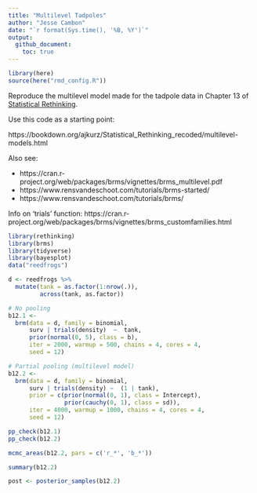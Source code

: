 ```yaml
---
title: "Multilevel Tadpoles"
author: "Jesse Cambon"
date: "`r format(Sys.time(), '%B, %Y')`"
output:
  github_document:
    toc: true
---
```


```r
library(here)
source(here("rmd_config.R"))
```

Reproduce the multilevel model made for the tadpole data in Chapter 13 of [Statistical Rethinking](https://xcelab.net/rm/statistical-rethinking/).

Use this code as a starting point:

https://bookdown.org/ajkurz/Statistical_Rethinking_recoded/multilevel-models.html

Also see:

- https://cran.r-project.org/web/packages/brms/vignettes/brms_multilevel.pdf
- https://www.rensvandeschoot.com/tutorials/brms-started/
- https://www.rensvandeschoot.com/tutorials/brms/

Info on 'trials' function: https://cran.r-project.org/web/packages/brms/vignettes/brms_customfamilies.html

```r
library(rethinking)
library(brms)
library(tidyverse)
library(bayesplot)
data("reedfrogs")
```



```r
d <- reedfrogs %>%
  mutate(tank = as.factor(1:nrow(.)),
         across(tank, as.factor))
```

```r

# No pooling
b12.1 <- 
  brm(data = d, family = binomial,
      surv | trials(density)  ~  tank,
      prior(normal(0, 5), class = b),
      iter = 2000, warmup = 500, chains = 4, cores = 4,
      seed = 12)

# Partial pooling (multilevel model)
b12.2 <- 
  brm(data = d, family = binomial,
      surv | trials(density) ~  (1 | tank),
      prior = c(prior(normal(0, 1), class = Intercept),
                prior(cauchy(0, 1), class = sd)),
      iter = 4000, warmup = 1000, chains = 4, cores = 4,
      seed = 12)

```


```r
pp_check(b12.1)
pp_check(b12.2)
```

```r
mcmc_areas(b12.2, pars = c('r_*', 'b_*'))
```
```r
summary(b12.2)

post <- posterior_samples(b12.2)
```

